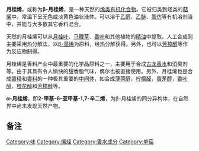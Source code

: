 {{Chembox
|   Reference=<ref>''[[Merck_Index|Merck Index]]'', 11th Edition, '''6243'''.</ref>
|   Name = 月桂烯
|   ImageFile = Myrcene beta straight acsv.svg
| ImageSize = 200px
|   ImageName = β-月桂烯
|   IUPACName = 7-Methyl-3-methylene-1,6-octadiene<br>（7-甲基-3-亚甲基-<br />1,6-辛二烯）
| Section1 = {{Chembox Identifiers
| CASNo = 123-35-3
| CASNo_Ref = {{cascite|correct|CAS}}
|    SMILES  =  C=C(CC/C=C(C)/C)C=C
  |  ChemSpiderID_Ref  = {{chemspidercite|correct|chemspider}}|  ChemSpiderID  =  28993
|  PubChem  =  31253
|  KEGG_Ref  = {{keggcite|correct|kegg}}|  KEGG  =  C06074
|  InChI  =  1/C10H16/c1-5-10(4)8-6-7-9(2)3/h5,7H,1,4,6,8H2,2-3H3
|  InChIKey  =  UAHWPYUMFXYFJY-UHFFFAOYAT
|  ChEMBL_Ref  = {{ebicite|correct|EBI}}|  ChEMBL  =  455491
|  StdInChI_Ref  = {{stdinchicite|correct|chemspider}}|  StdInChI  =  1S/C10H16/c1-5-10(4)8-6-7-9(2)3/h5,7H,1,4,6,8H2,2-3H3
|  StdInChIKey_Ref  = {{stdinchicite|correct|chemspider}}|  StdInChIKey  =  UAHWPYUMFXYFJY-UHFFFAOYSA-N
|  ChEBI_Ref  = {{ebicite|changed|EBI}}|  ChEBI  =  17221

}}
| Section2 = {{Chembox Properties
|   Formula = C<sub>10</sub>H<sub>16</sub>
|   MolarMass = 136.23
|   Density = 0.794 g/cm<sup>3</sup>
|   MeltingPt = 
|   BoilingPt = 165 °C
  }}
}}
'''月桂烯'''，或称为'''β-月桂烯'''，是一种天然的[[烯类|烯类]][[有机化合物|有机化合物]]。它被归类到烃类的[[萜烯|萜烯]]中。常温下呈无色或淡黄色油状液体。可以溶于[[乙醇|乙醇]]、[[乙醚|乙醚]]、[[氯仿|氯仿]]等有机溶剂当中，并能与大多数其它香料混合。

天然的月桂烯可以从[[月桂叶|月桂叶]]、[[马鞭草|马鞭草]]、[[香叶|香叶]]和其他植物的[[精油|精油]]中提取。人工合成则主要采用热分解法，以[[β-蒎烯|β-蒎烯]]为原料，经热分解获得。另外，也可以[[芳樟醇|芳樟醇]]等作为反应物制得。

月桂烯是香料产业中最重要的化学品原料之一，主要用于合成[[古龙香水|古龙香水]]和消臭剂等。由于其具有令人愉快的甜香脂气味，偶尔也被直接使用。另外，月桂烯也是合成[[香精|香精]]和[[香料|香料]]的一种极其重要的[[中间体|中间体]]，如合成[[薄荷醇|薄荷醇]]，[[柠檬醛|柠檬醛]]，[[香茅醇|香茅醇]]，[[香叶醇|香叶醇]]，[[橙花醇|橙花醇]]和[[芳樟醇|芳樟醇]]等。 

'''α-月桂烯'''，即'''2-甲基-6–亚甲基-1,7-辛二烯'''，为β-月桂烯的同分异构体，在自然界中尚未发现天然产物。

==备注==
{{reflist}}

[[Category:味|Category:味]]
[[Category:烯烃|Category:烯烃]]
[[Category:香水成分|Category:香水成分]]
[[Category:单萜|Category:单萜]]


{{Hydrocarbon-stub}}